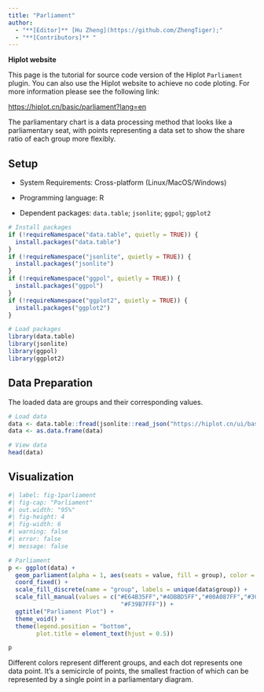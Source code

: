 ```yaml
---
title: "Parliament"
author:
  - "**[Editor]** [Hu Zheng](https://github.com/ZhengTiger);"
  - "**[Contributors]** "
---
```


::: callout-note
**Hiplot website**

This page is the tutorial for source code version of the Hiplot `Parliament` plugin. You can also use the Hiplot website to achieve no code ploting. For more information please see the following link:

<https://hiplot.cn/basic/parliament?lang=en>
:::

The parliamentary chart is a data processing method that looks like a parliamentary seat, with points representing a data set to show the share ratio of each group more flexibly.

## Setup

-   System Requirements: Cross-platform (Linux/MacOS/Windows)

-   Programming language: R

-   Dependent packages: `data.table`; `jsonlite`; `ggpol`; `ggplot2`

```r
# Install packages
if (!requireNamespace("data.table", quietly = TRUE)) {
  install.packages("data.table")
}
if (!requireNamespace("jsonlite", quietly = TRUE)) {
  install.packages("jsonlite")
}
if (!requireNamespace("ggpol", quietly = TRUE)) {
  install.packages("ggpol")
}
if (!requireNamespace("ggplot2", quietly = TRUE)) {
  install.packages("ggplot2")
}

# Load packages
library(data.table)
library(jsonlite)
library(ggpol)
library(ggplot2)
```

## Data Preparation

The loaded data are groups and their corresponding values.

```r
# Load data
data <- data.table::fread(jsonlite::read_json("https://hiplot.cn/ui/basic/parliament/data.json")$exampleData$textarea[[1]])
data <- as.data.frame(data)

# View data
head(data)
```

## Visualization

```r
#| label: fig-1parliament
#| fig-cap: "Parliament"
#| out.width: "95%"
#| fig-height: 4
#| fig-width: 6
#| warning: false
#| error: false
#| message: false

# Parliament
p <- ggplot(data) +
  geom_parliament(alpha = 1, aes(seats = value, fill = group), color = "black") +
  coord_fixed() +
  scale_fill_discrete(name = "group", labels = unique(data$group)) +
  scale_fill_manual(values = c("#E64B35FF","#4DBBD5FF","#00A087FF","#3C5488FF",
                                "#F39B7FFF")) +
  ggtitle("Parliament Plot") +
  theme_void() +
  theme(legend.position = "bottom",
        plot.title = element_text(hjust = 0.5))

p
```

Different colors represent different groups, and each dot represents one data point. It's a semicircle of points, the smallest fraction of which can be represented by a single point in a parliamentary diagram.



